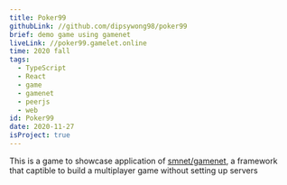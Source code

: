 ```yaml
---
title: Poker99
githubLink: //github.com/dipsywong98/poker99
brief: demo game using gamenet
liveLink: //poker99.gamelet.online
time: 2020 fall
tags:
  - TypeScript
  - React
  - game
  - gamenet
  - peerjs
  - web
id: Poker99
date: 2020-11-27
isProject: true
---
```


This is a game to showcase application of [smnet/gamenet](/posts/smnet%20&%20gamenet), a framework that captible to build a multiplayer game without setting up servers
